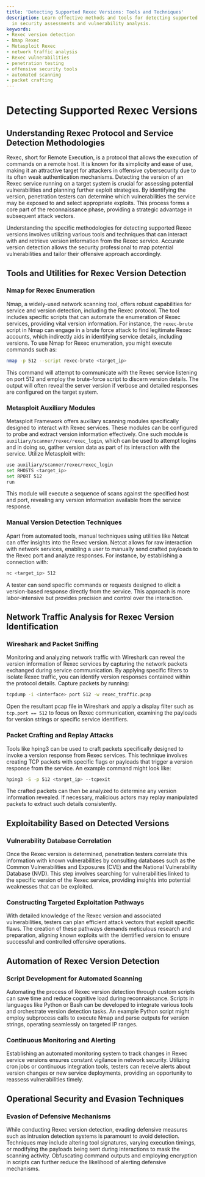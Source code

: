 ```yaml
---
title: 'Detecting Supported Rexec Versions: Tools and Techniques'
description: Learn effective methods and tools for detecting supported Rexec versions
  in security assessments and vulnerability analysis.
keywords:
- Rexec version detection
- Nmap Rexec
- Metasploit Rexec
- network traffic analysis
- Rexec vulnerabilities
- penetration testing
- offensive security tools
- automated scanning
- packet crafting
---
```


# Detecting Supported Rexec Versions

## Understanding Rexec Protocol and Service Detection Methodologies 

Rexec, short for Remote Execution, is a protocol that allows the execution of commands on a remote host. It is known for its simplicity and ease of use, making it an attractive target for attackers in offensive cybersecurity due to its often weak authentication mechanisms. Detecting the version of an Rexec service running on a target system is crucial for assessing potential vulnerabilities and planning further exploit strategies. By identifying the version, penetration testers can determine which vulnerabilities the service may be exposed to and select appropriate exploits. This process forms a core part of the reconnaissance phase, providing a strategic advantage in subsequent attack vectors.

Understanding the specific methodologies for detecting supported Rexec versions involves utilizing various tools and techniques that can interact with and retrieve version information from the Rexec service. Accurate version detection allows the security professional to map potential vulnerabilities and tailor their offensive approach accordingly.

## Tools and Utilities for Rexec Version Detection

### Nmap for Rexec Enumeration

Nmap, a widely-used network scanning tool, offers robust capabilities for service and version detection, including the Rexec protocol. The tool includes specific scripts that can automate the enumeration of Rexec services, providing vital version information. For instance, the `rexec-brute` script in Nmap can engage in a brute force attack to find legitimate Rexec accounts, which indirectly aids in identifying service details, including versions. To use Nmap for Rexec enumeration, you might execute commands such as:

```bash
nmap -p 512 --script rexec-brute <target_ip>
```

This command will attempt to communicate with the Rexec service listening on port 512 and employ the brute-force script to discern version details. The output will often reveal the server version if verbose and detailed responses are configured on the target system.

### Metasploit Auxiliary Modules

Metasploit Framework offers auxiliary scanning modules specifically designed to interact with Rexec services. These modules can be configured to probe and extract version information effectively. One such module is `auxiliary/scanner/rexec/rexec_login`, which can be used to attempt logins and in doing so, gather version data as part of its interaction with the service. Utilize Metasploit with:

```bash
use auxiliary/scanner/rexec/rexec_login
set RHOSTS <target_ip>
set RPORT 512
run
```

This module will execute a sequence of scans against the specified host and port, revealing any version information available from the service response.

### Manual Version Detection Techniques

Apart from automated tools, manual techniques using utilities like Netcat can offer insights into the Rexec version. Netcat allows for raw interaction with network services, enabling a user to manually send crafted payloads to the Rexec port and analyze responses. For instance, by establishing a connection with:

```bash
nc <target_ip> 512
```

A tester can send specific commands or requests designed to elicit a version-based response directly from the service. This approach is more labor-intensive but provides precision and control over the interaction.

## Network Traffic Analysis for Rexec Version Identification

### Wireshark and Packet Sniffing

Monitoring and analyzing network traffic with Wireshark can reveal the version information of Rexec services by capturing the network packets exchanged during service communication. By applying specific filters to isolate Rexec traffic, you can identify version responses contained within the protocol details. Capture packets by running:

```bash
tcpdump -i <interface> port 512 -w rexec_traffic.pcap
```

Open the resultant pcap file in Wireshark and apply a display filter such as `tcp.port == 512` to focus on Rexec communication, examining the payloads for version strings or specific service identifiers.

### Packet Crafting and Replay Attacks

Tools like hping3 can be used to craft packets specifically designed to invoke a version response from Rexec services. This technique involves creating TCP packets with specific flags or payloads that trigger a version response from the service. An example command might look like:

```bash
hping3 -S -p 512 <target_ip> --tcpexit
```

The crafted packets can then be analyzed to determine any version information revealed. If necessary, malicious actors may replay manipulated packets to extract such details consistently.

## Exploitability Based on Detected Versions

### Vulnerability Database Correlation

Once the Rexec version is determined, penetration testers correlate this information with known vulnerabilities by consulting databases such as the Common Vulnerabilities and Exposures (CVE) and the National Vulnerability Database (NVD). This step involves searching for vulnerabilities linked to the specific version of the Rexec service, providing insights into potential weaknesses that can be exploited.

### Constructing Targeted Exploitation Pathways

With detailed knowledge of the Rexec version and associated vulnerabilities, testers can plan efficient attack vectors that exploit specific flaws. The creation of these pathways demands meticulous research and preparation, aligning known exploits with the identified version to ensure successful and controlled offensive operations.

## Automation of Rexec Version Detection

### Script Development for Automated Scanning

Automating the process of Rexec version detection through custom scripts can save time and reduce cognitive load during reconnaissance. Scripts in languages like Python or Bash can be developed to integrate various tools and orchestrate version detection tasks. An example Python script might employ subprocess calls to execute Nmap and parse outputs for version strings, operating seamlessly on targeted IP ranges.

### Continuous Monitoring and Alerting

Establishing an automated monitoring system to track changes in Rexec service versions ensures constant vigilance in network security. Utilizing cron jobs or continuous integration tools, testers can receive alerts about version changes or new service deployments, providing an opportunity to reassess vulnerabilities timely.

## Operational Security and Evasion Techniques

### Evasion of Defensive Mechanisms

While conducting Rexec version detection, evading defensive measures such as intrusion detection systems is paramount to avoid detection. Techniques may include altering tool signatures, varying execution timings, or modifying the payloads being sent during interactions to mask the scanning activity. Obfuscating command outputs and employing encryption in scripts can further reduce the likelihood of alerting defensive mechanisms.